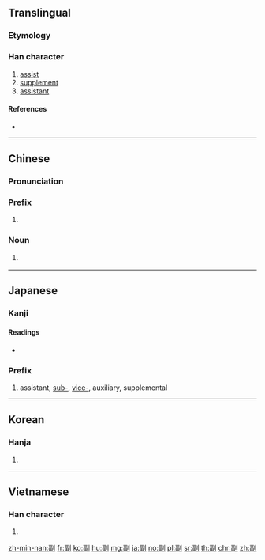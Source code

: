 ==Translingual==
{{stroke order}}

===Etymology===
{{Han etyl}}

===Han character===
{{Han char|rn=18|rad=刀|as=09|sn=11|four=12600|canj=MWLN|ids=⿰畐刂}}

# [[assist]]
# [[supplement]]
# [[assistant]]

====References====
* {{Han ref|kx=0142.230|dkj=02097|dj=0322.080|hdz=10347.160|uh=526F|ud=21103|bh=B0C6|bd=45254}}

----

==Chinese==
{{zh-forms}}

===Pronunciation===
{{zh-pron
|m=fù
|c=fu3
|h=pfs=fu
|mn=hù
|ma=y
|mc=y
|oc=y
|cat=pref,noun
}}

===Prefix===
{{zh-pref}}

# {{non-gloss definition|designating somebody/something below another in rank}}
#: {{zh-x|副作用|[[side effect]]}}
#: {{zh-x|副總統|[[vice president]]}}

===Noun===
{{zh-noun}}

# {{lb|zh|grammar}} {{zh-abbrev|副詞|[[adverb]]}}

----

==Japanese==

===Kanji===
{{ja-kanji|grade=4|rs=刀09}}

====Readings====
* {{ja-readings|goon=[[ふく]] (fuku)|kanon=[[ふく]] (fuku)|kun=[[そう]] (sou), [[そえ]] (soe)}}

===Prefix===
{{ja-pos|prefix|ふく}}

# assistant, [[sub-]], [[vice-]], auxiliary, supplemental

----

==Korean==

===Hanja===
{{ko-hanja|hangeul=[[부]], [[복]]|rv=bu, bok|mr=pu, pok}}

# {{defn|lang=ko|sort=刀09}}

----

==Vietnamese==

===Han character===
{{vi-hantu|[[phó]], [[pho]]|rs=刀09}}

# {{defn|lang=vi|sort=刀09}}

[[zh-min-nan:副]]
[[fr:副]]
[[ko:副]]
[[hu:副]]
[[mg:副]]
[[ja:副]]
[[no:副]]
[[pl:副]]
[[sr:副]]
[[th:副]]
[[chr:副]]
[[zh:副]]